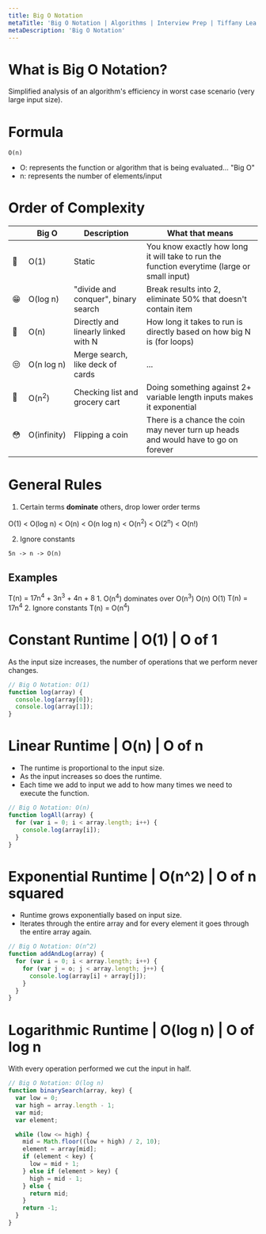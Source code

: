 ```yaml
---
title: Big O Notation
metaTitle: 'Big O Notation | Algorithms | Interview Prep | Tiffany Lea'
metaDescription: 'Big O Notation'
---
```


# What is Big O Notation?

Simplified analysis of an algorithm's efficiency in worst case scenario (very large input size).

# Formula

```
O(n)
```

- O: represents the function or algorithm that is being evaluated... "Big O"
- n: represents the number of elements/input

# Order of Complexity

|     | Big O            | Description                         | What that means                                                                             |
| --- | ---------------- | ----------------------------------- | ------------------------------------------------------------------------------------------- |
| 🤩  | O(1)             | Static                              | You know exactly how long it will take to run the function everytime (large or small input) |
| 😁  | O(log n)         | "divide and conquer", binary search | Break results into 2, eliminate 50% that doesn't contain item                               |
| 🙂  | O(n)             | Directly and linearly linked with N | How long it takes to run is directly based on how big N is (for loops)                      |
| 😒  | O(n log n)       | Merge search, like deck of cards    | ...                                                                                         |
| 😬  | O(n<sup>2</sup>) | Checking list and grocery cart      | Doing something against 2+ variable length inputs makes it exponential                      |
| 😳  | O(infinity)      | Flipping a coin                     | There is a chance the coin may never turn up heads and would have to go on forever          |

# General Rules

1. Certain terms **dominate** others, drop lower order terms

<CodeWithHtml>
  O(1) &lt; O(log n) &lt; O(n) &lt; O(n log n) &lt; O(n<sup>2</sup>) &lt; O(2<sup>n</sup>) &lt;
  O(n!)
</CodeWithHtml>

2. Ignore constants

```
5n -> n -> O(n)
```

## Examples

<CodeWithHtml>
  T(n) = 17n<sup>4</sup> + 3n<sup>3</sup> + 4n + 8
</CodeWithHtml>
1. O(n<sup>4</sup>) dominates over O(n<sup>3</sup>) O(n) O(1)
<CodeWithHtml>
  T(n) = 17n<sup>4</sup>
</CodeWithHtml>
2. Ignore constants
<CodeWithHtml>
  T(n) = O(n<sup>4</sup>)
</CodeWithHtml>

# Constant Runtime | O(1) | O of 1

As the input size increases, the number of operations that we perform never changes.

```javascript
// Big O Notation: O(1)
function log(array) {
  console.log(array[0]);
  console.log(array[1]);
}
```

# Linear Runtime | O(n) | O of n

- The runtime is proportional to the input size.
- As the input increases so does the runtime.
- Each time we add to input we add to how many times we need to execute the function.

```javascript
// Big O Notation: O(n)
function logAll(array) {
  for (var i = 0; i < array.length; i++) {
    console.log(array[i]);
  }
}
```

# Exponential Runtime | O(n^2) | O of n squared

- Runtime grows exponentially based on input size.
- Iterates through the entire array and for every element it goes through the entire array again.

```javascript
// Big O Notation: O(n^2)
function addAndLog(array) {
  for (var i = 0; i < array.length; i++) {
    for (var j = o; j < array.length; j++) {
      console.log(array[i] + array[j]);
    }
  }
}
```

# Logarithmic Runtime | O(log n) | O of log n

With every operation performed we cut the input in half.

```javascript
// Big O Notation: O(log n)
function binarySearch(array, key) {
  var low = 0;
  var high = array.length - 1;
  var mid;
  var element;

  while (low <= high) {
    mid = Math.floor((low + high) / 2, 10);
    element = array[mid];
    if (element < key) {
      low = mid + 1;
    } else if (element > key) {
      high = mid - 1;
    } else {
      return mid;
    }
    return -1;
  }
}
```
